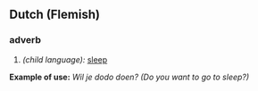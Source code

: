==Dutch (Flemish)==
===adverb===
# ''(child language):'' [[sleep]]
'''Example of use:''' ''Wil je dodo doen? (Do you want to go to sleep?)''